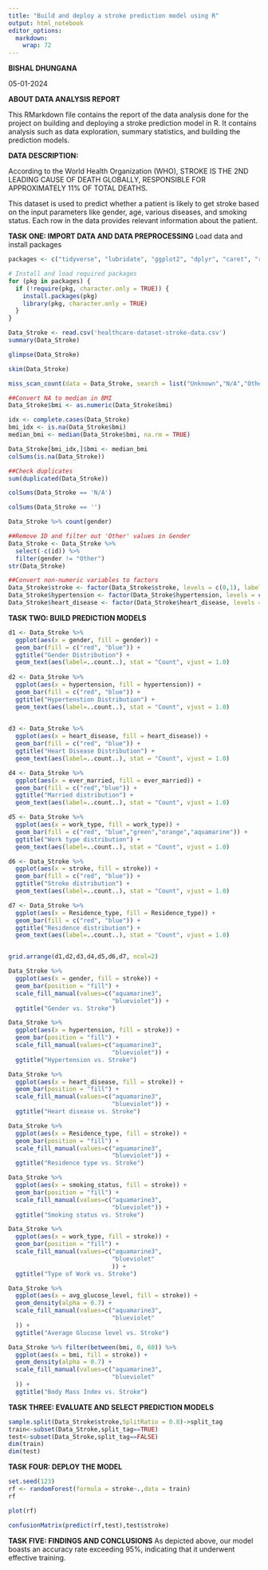 ---
title: "Build and deploy a stroke prediction model using R"
output: html_notebook
editor_options: 
  markdown: 
    wrap: 72
---

**BISHAL DHUNGANA**

05-01-2024

**ABOUT DATA ANALYSIS REPORT**

This RMarkdown file contains the report of the data analysis done for the project on building and deploying a stroke prediction model in R. It contains analysis such as data exploration, summary statistics, and building the prediction models.

**DATA DESCRIPTION:**

According to the World Health Organization (WHO), STROKE IS THE 2ND LEADING CAUSE OF DEATH GLOBALLY, RESPONSIBLE FOR APPROXIMATELY 11% OF TOTAL DEATHS.

This dataset is used to predict whether a patient is likely to get stroke based on the input parameters like gender, age, various diseases, and smoking status. Each row in the data provides relevant information about the patient.


**TASK ONE: IMPORT DATA AND DATA PREPROCESSING**
Load data and install packages


```{r}
packages <- c("tidyverse", "lubridate", "ggplot2", "dplyr", "caret", "randomForest", "skimr", "gridExtra", "caTools", "corrplot", "ggcorrplot", "naniar")

# Install and load required packages
for (pkg in packages) {
  if (!require(pkg, character.only = TRUE)) {
    install.packages(pkg)
    library(pkg, character.only = TRUE)
  }
}
```

```{r}
Data_Stroke <- read.csv('healthcare-dataset-stroke-data.csv')
summary(Data_Stroke)
```

```{r}
glimpse(Data_Stroke)
```

```{r}
skim(Data_Stroke)
```

```{r}
miss_scan_count(data = Data_Stroke, search = list("Unknown","N/A","Other"))
```

```{r}
##Convert NA to median in BMI
Data_Stroke$bmi <- as.numeric(Data_Stroke$bmi)
```

```{r}
idx <- complete.cases(Data_Stroke)
bmi_idx <- is.na(Data_Stroke$bmi)
median_bmi <- median(Data_Stroke$bmi, na.rm = TRUE)

Data_Stroke[bmi_idx,]$bmi <- median_bmi
colSums(is.na(Data_Stroke))
```

```{r}
##Check duplicates
sum(duplicated(Data_Stroke))
```

```{r}
colSums(Data_Stroke == 'N/A')
```

```{r}
colSums(Data_Stroke == '')
```

```{r}
Data_Stroke %>% count(gender)
```

```{r}
##Remove ID and filter out 'Other' values in Gender
Data_Stroke <- Data_Stroke %>% 
  select(-c(id)) %>% 
  filter(gender != "Other")
str(Data_Stroke)
```

```{r}
##Convert non-numeric variables to factors
Data_Stroke$stroke <- factor(Data_Stroke$stroke, levels = c(0,1), labels = c("No", "Yes"))
Data_Stroke$hypertension <- factor(Data_Stroke$hypertension, levels = c(0,1), labels = c("No", "Yes"))
Data_Stroke$heart_disease <- factor(Data_Stroke$heart_disease, levels = c(0,1), labels = c("No", "Yes"))
```



**TASK TWO: BUILD PREDICTION MODELS**
```{r}
d1 <- Data_Stroke %>%
  ggplot(aes(x = gender, fill = gender)) +
  geom_bar(fill = c("red", "blue")) +
  ggtitle("Gender Distribution") +
  geom_text(aes(label=..count..), stat = "Count", vjust = 1.0)
  
d2 <- Data_Stroke %>%
  ggplot(aes(x = hypertension, fill = hypertension)) +
  geom_bar(fill = c("red", "blue")) +
  ggtitle("Hypertenstion Distribution") +
  geom_text(aes(label=..count..), stat = "Count", vjust = 1.0)
  

d3 <- Data_Stroke %>%
  ggplot(aes(x = heart_disease, fill = heart_disease)) +
  geom_bar(fill = c("red", "blue")) +
  ggtitle("Heart Disease Distribution") +
  geom_text(aes(label=..count..), stat = "Count", vjust = 1.0)

d4 <- Data_Stroke %>%
  ggplot(aes(x = ever_married, fill = ever_married)) +
  geom_bar(fill = c("red","blue")) +
  ggtitle("Married distribution") +
  geom_text(aes(label=..count..), stat = "Count", vjust = 1.0)

d5 <- Data_Stroke %>%
  ggplot(aes(x = work_type, fill = work_type)) +
  geom_bar(fill = c("red", "blue","green","orange","aquamarine")) +
  ggtitle("Work type distribution") +
  geom_text(aes(label=..count..), stat = "Count", vjust = 1.0)

d6 <- Data_Stroke %>%
  ggplot(aes(x = stroke, fill = stroke)) +
  geom_bar(fill = c("red", "blue")) +
  ggtitle("Stroke distribution") +
  geom_text(aes(label=..count..), stat = "Count", vjust = 1.0)

d7 <- Data_Stroke %>%
  ggplot(aes(x = Residence_type, fill = Residence_type)) +
  geom_bar(fill = c("red", "blue")) +
  ggtitle("Residence distribution") +
  geom_text(aes(label=..count..), stat = "Count", vjust = 1.0)


grid.arrange(d1,d2,d3,d4,d5,d6,d7, ncol=2)
```

```{r}
Data_Stroke %>%
  ggplot(aes(x = gender, fill = stroke)) +
  geom_bar(position = "fill") +
  scale_fill_manual(values=c("aquamarine3",
                             "blueviolet")) +
  ggtitle("Gender vs. Stroke") 
```

```{r}
Data_Stroke %>%
  ggplot(aes(x = hypertension, fill = stroke)) +
  geom_bar(position = "fill") +
  scale_fill_manual(values=c("aquamarine3",
                             "blueviolet")) +
  ggtitle("Hypertension vs. Stroke")
```

```{r}
Data_Stroke %>%
  ggplot(aes(x = heart_disease, fill = stroke)) +
  geom_bar(position = "fill") +
  scale_fill_manual(values=c("aquamarine3",
                             "blueviolet")) +
  ggtitle("Heart disease vs. Stroke") 
```

```{r}
Data_Stroke %>%
  ggplot(aes(x = Residence_type, fill = stroke)) +
  geom_bar(position = "fill") +
  scale_fill_manual(values=c("aquamarine3",
                             "blueviolet")) +
  ggtitle("Residence type vs. Stroke")
```

```{r}
Data_Stroke %>%
  ggplot(aes(x = smoking_status, fill = stroke)) +
  geom_bar(position = "fill") +
  scale_fill_manual(values=c("aquamarine3",
                             "blueviolet")) +
  ggtitle("Smoking status vs. Stroke")
```

```{r}
Data_Stroke %>%
  ggplot(aes(x = work_type, fill = stroke)) +
  geom_bar(position = "fill") +
  scale_fill_manual(values=c("aquamarine3",
                             "blueviolet"
                             )) +
  ggtitle("Type of Work vs. Stroke")
```

```{r}
Data_Stroke %>%
  ggplot(aes(x = avg_glucose_level, fill = stroke)) +
  geom_density(alpha = 0.7) +
  scale_fill_manual(values=c("aquamarine3",
                             "blueviolet"
  )) +
  ggtitle("Average Glucose level vs. Stroke")
```

```{r}
Data_Stroke %>% filter(between(bmi, 0, 60)) %>%
  ggplot(aes(x = bmi, fill = stroke)) +
  geom_density(alpha = 0.7) +
  scale_fill_manual(values=c("aquamarine3",
                             "blueviolet"
  )) +
  ggtitle("Body Mass Index vs. Stroke")
```



**TASK THREE: EVALUATE AND SELECT PREDICTION MODELS**
```{r}
sample.split(Data_Stroke$stroke,SplitRatio = 0.8)->split_tag
train<-subset(Data_Stroke,split_tag==TRUE)
test<-subset(Data_Stroke,split_tag==FALSE)
dim(train)
dim(test)
```



**TASK FOUR: DEPLOY THE MODEL**
```{r}
set.seed(123)
rf <- randomForest(formula = stroke~.,data = train)
rf
```

```{r}
plot(rf)
```

```{r}
confusionMatrix(predict(rf,test),test$stroke)
```



**TASK FIVE: FINDINGS AND CONCLUSIONS**
As depicted above, our model boasts
an accuracy rate exceeding 95%, indicating that it underwent effective
training.
